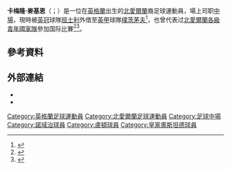 {{noteTA
|G1=Football
|G2=UEFA
|G3=EPL
|1=zh-hans:麦克基汉;zh-hant:麥基恩;
}}
{{Infobox football biography
| name                = 卡梅隆·麦克基汉<br>''Cameron McGeehan''
| image               = 
| image_size          = 
| caption             = 
| fullname            = 卡梅隆·亚历山大·麦克基汉<br>''Cameron Alexander McGeehan''<ref>{{cite web |title=Club list of registered players: As at 19th May 2018: Barnsley |url=https://www.efl.com/siteassets/efl-documents/efl-professional-retain-list--free-transfers---2017-18.pdf |publisher=English Football League |format=PDF |page=4 |accessdate=16 June 2018 |archive-date=2018-06-15 |archive-url=https://web.archive.org/web/20180615205339/https://www.efl.com/siteassets/efl-documents/efl-professional-retain-list--free-transfers---2017-18.pdf |dead-url=no }}</ref>
| birth_date          = {{birth date and age|1995|4|6|df=y}}<ref name=Hugman>{{Hugman|26737|accessdate=13 March 2016}}</ref>
| birth_place         = {{ENG}}[[泰晤士河畔金斯頓|金斯頓]]
| height              = {{convert|1.80|m|order=flip}}<ref>{{cite web |title=Cameron McGeehan |url=http://www.espnfc.co.uk/player/199824/cameron-mcgeehan |website=ESPN FC |accessdate=17 June 2018 |archive-date=2018-06-16 |archive-url=https://web.archive.org/web/20180616231303/http://www.espnfc.co.uk/player/199824/cameron-mcgeehan |dead-url=no }}</ref>
| position            = [[中場|中場]]
| currentclub         = [[朴茨茅斯足球俱乐部|樸茨茅夫]]（由[[巴恩斯利足球俱乐部|班士利]]外借）
| clubnumber          = 
| youthyears1         = 2003–2005
| youthclubs1         = [[富勒姆足球俱乐部|富咸]]
| youthyears2         = 2005–2011
| youthclubs2         = [[切尔西足球俱乐部|車路士]]
| youthyears3         = 2011–2013
| youthclubs3         = [[诺里奇城足球俱乐部|諾域治]]
| years1              = 2013–2015
| clubs1              = [[诺里奇城足球俱乐部|諾域治]]
| caps1               = 0
| goals1              = 0
| years2              = 2014
| clubs2              = → [[卢顿足球俱乐部|盧頓]]（外租）
| caps2               = 18
| goals2              = 3
| years3              = 2015
| clubs3              = → [[剑桥联足球俱乐部|劍橋聯]]（外租）
| caps3               = 4
| goals3              = 3
| years4              = 2015
| clubs4              = → [[卢顿足球俱乐部|盧頓]]（外租）
| caps4               = 15
| goals4              = 3
| years5              = 2015–2017
| clubs5              = [[卢顿足球俱乐部|盧頓]]
| caps5               = 65
| goals5              = 22
| years6              = 2017–
| clubs6              = [[巴恩斯利足球俱乐部|班士利]]
| caps6               = 61
| goals6              = 9
| years7              = 2018
| clubs7              = → [[斯坎索普联足球俱乐部|斯肯索普]]（外租）
| caps7               = 15
| goals7              = 1
| years8              = 2020–
| clubs8              = → [[朴茨茅斯足球俱乐部|樸茨茅夫]]（外租）
| caps8               = 0
| goals8              = 0
| nationalyears1      = 2011
| nationalteam1       = 北愛爾蘭U-17
| nationalcaps1       = 4
| nationalgoals1      = 0
| nationalyears2      = 2013
| nationalteam2       = 北愛爾蘭U-19
| nationalcaps2       = 3
| nationalgoals2      = 0
| nationalyears3      = 2013–2014
| nationalteam3       = [[北愛爾蘭21歲以下足球代表隊|北愛爾蘭U-21]]
| nationalcaps3       = 3
| nationalgoals3      = 0
| club-update         = 2020年1月7日
| nationalteam-update = 2014年9月9日
}}

'''卡梅隆·麥基恩'''（{{lang-en|Cameron McGeehan}}；{{bd|1995年|4月6日}}）是一位在[[英格蘭|英格蘭]]出生的[[北愛爾蘭|北愛爾蘭]]裔足球運動員，場上司职[[中場|中場]]，現時被[[英冠|英冠]]球隊[[巴恩斯利足球俱乐部|班士利]]外借至[[英甲|英甲]]球隊[[朴茨茅斯足球俱乐部|樸茨茅夫]]<ref>{{cite web|url=http://www.soccerbase.com/players/player.sd?player_id=74552|title=Cameron McGeehan | Football Stats | Luton Town &#124|publisher=Soccer Base|accessdate=9 May 2014|archive-date=2015-04-28|archive-url=https://web.archive.org/web/20150428052125/http://www.soccerbase.com/players/player.sd?player_id=74552|dead-url=no}}</ref>，也曾代表过[[北爱尔兰国家足球队|北愛爾蘭各級青年國家隊]]參加国际比賽<ref>{{cite web|url=http://www.uefa.com/under21/season=2015/teams/player=250027019/profile/index.html|title=Cameron McGeehan|publisher=UEFA|accessdate=20 January 2015}}</ref><ref>{{cite web|url=http://uk.soccerway.com/players/cameron--mcgeehan/183081/|title=National Team|publisher=soccerway|accessdate=20 January 2015|archive-date=2015-06-27|archive-url=https://web.archive.org/web/20150627120657/http://uk.soccerway.com/players/cameron--mcgeehan/183081/|dead-url=no}}</ref>。

==參考資料==
{{Reflist}}

==外部連結==
*{{Soccerbase|id=74552}}
*{{Soccerway|cameron-mcgeehan/183081}}

{{DEFAULTSORT:McGeehan, Cameron}}
[[Category:英格蘭足球運動員|Category:英格蘭足球運動員]] 
[[Category:北愛爾蘭足球運動員|Category:北愛爾蘭足球運動員]]
[[Category:足球中場|Category:足球中場]]
[[Category:諾域治球員|Category:諾域治球員]]
[[Category:盧頓球員|Category:盧頓球員]]
[[Category:皇家奧斯坦德球員|Category:皇家奧斯坦德球員]]